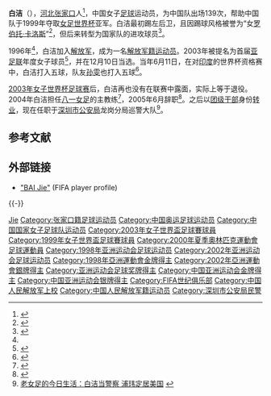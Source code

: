 {{Otheruses|白洁}}

{{Football player infobox
| playername = 白洁<br />Bai Jie
| fullname = 白洁
| height = {{Height|m=1.63}}
| dateofbirth = {{birth date and age|1972|3|28}}
| cityofbirth = [[河北|河北]][[张家口|张家口]]
| countryofbirth = {{CHN}} 
| currentclub = 已退役
| clubnumber = 
| position = [[后卫_(足球)|后卫]]/[[中场|中场]]
| years1 = ?-2003
| clubs1 =  广州军区
| caps1 =
| goals1 = 
| years2 = 2001-2002
| clubs2 =  华盛顿自由 (租借)
| caps2 =
| goals2 =   
| nationalyears1 = 1997-2003
| nationalteam = {{flagicon|China}}[[中国国家女子足球队|中国]]
| nationalcaps1 = 118 
| nationalgoals1= 68<ref>{{Cite web |url=http://sports.sina.com.cn/star/bai_jie |title=白洁（Bai Jie） |access-date=2011-09-22 |archive-date=2019-11-10 |archive-url=https://web.archive.org/web/20191110211532/http://sports.sina.com.cn/star/bai_jie/ |dead-url=no }}</ref>
| manageryears = 2004-2005
| managerclubs = 八一
| pcupdate =  
| ntupdate = 
}}

'''白洁'''（{{bd|1972年|3月28日|catIdx=B}}），[[河北|河北]][[张家口|张家口]]人<ref name="sina1">{{Cite web |url=http://sports.sina.com.cn/c/2003-10-01/1305604590.shtml |title=“假小子”白洁的铁血柔情：厉害女人 柔情女人 |access-date=2015-03-04 |archive-date=2019-08-19 |archive-url=https://web.archive.org/web/20190819141658/http://sports.sina.com.cn/c/2003-10-01/1305604590.shtml |dead-url=no }}</ref>，中国女子[[足球|足球]]运动员，为中国队出场139次，帮助中国队于1999年夺取[[女足世界杯|女足世界杯]]亚军。白洁最初踢左后卫，且因踢球风格被誉为“女[[罗伯托·卡洛斯|罗伯托·卡洛斯]]”<ref>{{cite web |url = http://google.com/search?q=cache:SaV4oQQNCYIJ:www.the-afc.com/eng/awards/annual/awards.jsp_2003awards.html+Bai+Jie+football&cd=7&hl=en&ct=clnk&gl=us&client=firefox-a |title = AFC Annual Awards |access-date = 2022-01-18 |archive-date = 2020-03-17 |archive-url = https://web.archive.org/web/20200317044142/http://webcache.googleusercontent.com/search?q=cache%3ASaV4oQQNCYIJ%3Awww.the-afc.com%2Feng%2Fawards%2Fannual%2Fawards.jsp_2003awards.html+Bai+Jie+football&cd=7&hl=en&ct=clnk&gl=us&client=firefox-a |dead-url = no }}</ref>，但后来转型为国家队的进攻球员<ref>{{cite web|title=Bai Jie: 'China will not fall behind' |url=https://www.fifa.com/tournaments/archive/tournament=103/edition=6929/news/newsid=11741.html |archive-url=https://archive.today/20120731184035/http://www.fifa.com/tournaments/archive/tournament=103/edition=6929/news/newsid=11741.html |url-status=dead |archive-date=31 July 2012 |date=19 August 2003 |publisher=FIFA }}</ref>。

1996年<ref name="sina1" />，白洁加入[[中国人民解放军|解放军]]，成为一名[[解放军籍运动员|解放军籍运动员]]。2003年被提名为首届[[亚足联|亚足联]]年度女子球员<ref>{{cite web |url = http://webcache.googleusercontent.com/search?q=cache:dwEsnLfU0uMJ:www.the-afc.com/eng/articles/viewArticle.jsp_168331188.html+site:the-afc.com+%22Bai+Jie%22&cd=2&hl=en&ct=clnk&gl=us&client=firefox-a |title = AFC Women's Awards |date = 19 November 2008 }}{{Dead link|date=2018年11月 |bot=InternetArchiveBot |fix-attempted=yes }}</ref>，并在12月10日当选。当年6月11日，在对[[印度|印度]]的世界杯资格赛中，白洁打入五球，队友[[孙雯|孙雯]]也打入五球<ref>{{cite web|url=https://www.fifa.com/tournaments/archive/tournament=521/edition=7055/matches/match=33012/report.html |publisher=FIFA |title=China PR-India, 11 June 2003 Match Report |dead-url=yes |archiveurl=https://web.archive.org/web/20100623063225/http://www.fifa.com/tournaments/archive/tournament%3D521/edition%3D7055/matches/match%3D33012/report.html |archivedate=2010-06-23 }}</ref>。

[[2003年女子世界杯足球赛|2003年女子世界杯足球赛]]后，白洁再也没有在联赛中露面，实际上等于退役。2004年白洁担任[[八一女足|八一女足]]的主教练<ref>{{Cite web |url=http://sports.sohu.com/2004/03/24/40/news219574025.shtml |title=白洁挂帅回赛场：退役最痛苦 搞好调动就结婚 |access-date=2011-09-22 |archive-date=2015-04-02 |archive-url=https://web.archive.org/web/20150402092313/http://sports.sohu.com/2004/03/24/40/news219574025.shtml |dead-url=no }}</ref>，2005年6月辞职<ref>{{Cite web |url=http://www.ycwb.com/gb/content/2005-06/07/content_916679.htm |title=八一女足主帅白洁辞职 |access-date=2011-09-22 |archive-url=https://web.archive.org/web/20110918130915/http://www.ycwb.com/gb/content/2005-06/07/content_916679.htm |archive-date=2011-09-18 |dead-url=yes }}</ref>。之后以[[中华人民共和国军事级别|团级]][[干部|干部]]身份[[转业|转业]]，现在任职于[[深圳市公安局|深圳市公安局]]龙岗分局巡警大队<ref>[http://www.dayoo.com/roll/201005/31/10000307_102182024.htm 老女足的今日生活：白洁当警察 浦玮定居美国] {{webarchive|url=https://web.archive.org/web/20150402155453/http://www.dayoo.com/roll/201005/31/10000307_102182024.htm |date=2015-04-02 }}</ref>。

== 参考文献 ==
{{Reflist|2}}

== 外部链接 ==
* [https://web.archive.org/web/20121105110055/http://www.fifa.com/worldfootball/statisticsandrecords/players/player=53/index.html "BAI Jie"] (FIFA player profile)

{{-}}
{{1999年女足世界杯中国队参赛名单}}
{{2000年奥运会女子足球中国参赛名单}}
{{2003年女足世界杯中国队参赛名单}}

{{Authority control}}
{{DEFAULTSORT:Bai Jie}}
[[Category:白姓|Jie]]
[[Category:张家口籍足球运动员|Category:张家口籍足球运动员]]
[[Category:中国奥运足球运动员|Category:中国奥运足球运动员]]
[[Category:中国国家女子足球队运动员|Category:中国国家女子足球队运动员]]
[[Category:2003年女子世界盃足球賽球員|Category:2003年女子世界盃足球賽球員]]
[[Category:1999年女子世界盃足球賽球員|Category:1999年女子世界盃足球賽球員]]
[[Category:2000年夏季奧林匹克運動會足球運動員|Category:2000年夏季奧林匹克運動會足球運動員]]
[[Category:1998年亚洲运动会足球运动员|Category:1998年亚洲运动会足球运动员]]
[[Category:2002年亚洲运动会足球运动员|Category:2002年亚洲运动会足球运动员]]
[[Category:1998年亞洲運動會金牌得主|Category:1998年亞洲運動會金牌得主]]
[[Category:2002年亞洲運動會銀牌得主|Category:2002年亞洲運動會銀牌得主]]
[[Category:亚洲运动会足球奖牌得主|Category:亚洲运动会足球奖牌得主]]
[[Category:中国亚洲运动会金牌得主|Category:中国亚洲运动会金牌得主]]
[[Category:中国亚洲运动会银牌得主|Category:中国亚洲运动会银牌得主]]
[[Category:FIFA世纪俱乐部|Category:FIFA世纪俱乐部]]
[[Category:中国人民解放军上校|Category:中国人民解放军上校]]
[[Category:中国人民解放军籍运动员|Category:中国人民解放军籍运动员]]
[[Category:深圳市公安局民警|Category:深圳市公安局民警]]
